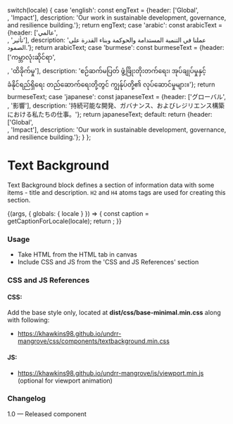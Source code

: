 
  switch(locale) {
    case 'english': const engText = {header: ['Global',<br/>, 'Impact'],  description: 'Our work in sustainable development, governance, and resilience building.'}; return engText;
    case 'arabic': const arabicText = {header: ['عالمي',<br/>, 'تأثير'],  description: 'عملنا في التنمية المستدامة والحوكمة وبناء القدرة على الصمود.'}; return arabicText;
    case 'burmese': const burmeseText = {header: ['ကမ္ဘာလုံးဆိုင်ရာ',<br/>, 'ထိခိုက်မှု'],  description: 'စဉ်ဆက်မပြတ် ဖွံ့ဖြိုးတိုးတက်ရေး၊ အုပ်ချုပ်မှုနှင့် ခံနိုင်ရည်ရှိရေး တည်ဆောက်ရေးတို့တွင် ကျွန်ုပ်တို့၏ လုပ်ဆောင်မှုများ။'}; return burmeseText;
    case 'japanese': const japaneseText = {header: ['グローバル',<br/>, '影響'],  description: '持続可能な開発、ガバナンス、およびレジリエンス構築における私たちの仕事。'}; return japaneseText;
    default:
      return {header: ['Global',<br/>, 'Impact'],  description: 'Our work in sustainable development, governance, and resilience building.'};
  }
};

<Meta title="Components/UI components/Text/Text background" />

# Text Background

Text Background block defines a section of information data with some items - title and description. `H2` and `H4` atoms tags are used for creating this section.

<Canvas>
  <Story name="Text background">
    {(args, { globals: { locale } }) => {
      const caption = getCaptionForLocale(locale);
      return <TextBackground headerText={caption.header} descriptionText={caption.description} ></TextBackground>;
    }}
  </Story>
</Canvas>

###
### Usage
- Take HTML from the HTML tab in canvas
- Include CSS and JS from the 'CSS and JS References' section

### CSS and JS References

#### CSS:
Add the base style only, located at **dist/css/base-minimal.min.css** along with following:
- https://khawkins98.github.io/undrr-mangrove/css/components/textbackground.min.css

#### JS:
- https://khawkins98.github.io/undrr-mangrove/js/viewport.min.js (optional for viewport animation)

### Changelog
1.0 — Released component

